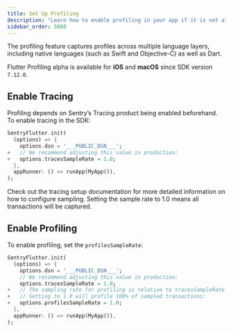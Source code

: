 ```yaml
---
title: Set Up Profiling
description: "Learn how to enable profiling in your app if it is not already set up."
sidebar_order: 5000
---
```


<PlatformContent includePath="profiling/index/preface" />
<PlatformContent includePath="profiling/index/why-profiling" />

The profiling feature captures profiles across multiple language layers, including native languages (such as Swift and Objective-C) as well as Dart.

<Note>

Flutter Profiling alpha is available for **iOS** and **macOS** since SDK version `7.12.0`.

</Note>

## Enable Tracing

Profiling depends on Sentry’s Tracing product being enabled beforehand. To enable tracing in the SDK:

<SignInNote />

```dart {diff}
SentryFlutter.init(
  (options) => {
    options.dsn = '___PUBLIC_DSN___';
+   // We recommend adjusting this value in production:
+   options.tracesSampleRate = 1.0;
  },
  appRunner: () => runApp(MyApp()),
);
```

Check out the <PlatformLink to="/tracing/">tracing setup documentation</PlatformLink> for more detailed information on how to configure sampling. Setting the sample rate to 1.0 means all transactions will be captured.

## Enable Profiling

To enable profiling, set the `profilesSampleRate`:

<SignInNote />

```dart {diff}
SentryFlutter.init(
  (options) => {
    options.dsn = '___PUBLIC_DSN___';
    // We recommend adjusting this value in production:
    options.tracesSampleRate = 1.0;
+   // The sampling rate for profiling is relative to tracesSampleRate
+   // Setting to 1.0 will profile 100% of sampled transactions:
+   options.profilesSampleRate = 1.0;
  },
  appRunner: () => runApp(MyApp()),
);
```
